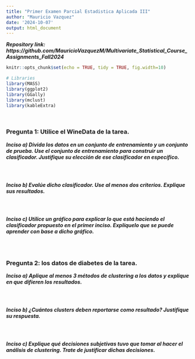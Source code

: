 ```yaml
---
title: "Primer Examen Parcial Estadistica Aplicada III"
author: "Mauricio Vazquez"
date: '2024-10-07'
output: html_document
---
```


***Repository link: https://github.com/MauricioVazquezM/Multivariate_Statistical_Course_Assignments_Fall2024***

```r
knitr::opts_chunk$set(echo = TRUE, tidy = TRUE, fig.width=10)

# Libraries
library(MASS)  
library(ggplot2)
library(GGally)
library(mclust)
library(kableExtra)
```

<br>

### Pregunta 1: Utilice el WineData de la tarea.

***Inciso a) Divida los datos en un conjunto de entrenamiento y un conjunto de prueba. Use el conjunto de entrenamiento para construir un clasificador. Justifique su elección de ese clasificador en específico.***

```r


```

<br>

***Inciso b) Evalúe dicho clasificador. Use al menos dos criterios. Explique sus resultados.***

```r

```

<br>

***Inciso c) Utilice un gráfico para explicar lo que está haciendo el clasificador propuesto en el primer inciso. Explíquelo que se puede aprender con base a dicho gráfico.***

```r

```

<br>

### Pregunta 2: los datos de diabetes de la tarea.

***Inciso a) Aplique al menos 3 métodos de clustering a los datos y explique en que difieren los resultados. ***

```r

```

<br>

***Inciso b) ¿Cuántos clusters deben reportarse como resultado? Justifique su respuesta.***

```r

```

<br>

***Inciso c) Explique qué decisiones subjetivas tuvo que tomar al hacer el análisis de clustering. Trate de justificar dichas decisiones.***

```r

```

<br>


